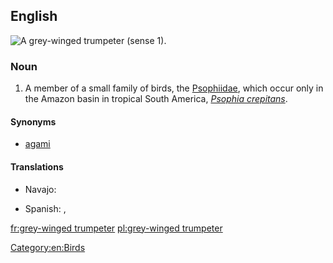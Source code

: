 ==English==
[[Image:Grey-winged Trumpeter Psophia crepitans Side 1700px.jpg|thumb|right|A grey-winged trumpeter (sense 1).]]
{{wikipedia}}
{{wikispecies|Psophia crepitans}}
===Noun===
{{en-noun|head=[[grey]]-[[winged]] [[trumpeter]]}}

# A member of a small family of birds, the [[Psophiidae]], which occur only in the Amazon basin in tropical South America, ''[[Psophia crepitans]]''.

====Synonyms====
* {{sense|bird}} [[agami]]

====Translations====
{{trans-top|bird of ''Psophiidae''}}
* Navajo: {{t|nv|tsiiyázhí}}
{{trans-mid}}
* Spanish: {{t+|es|agamí|m}}, {{t+|es|trompetero|m}}
{{trans-bottom}}

[[Category:en:Birds]]

[[fr:grey-winged trumpeter]]
[[pl:grey-winged trumpeter]]